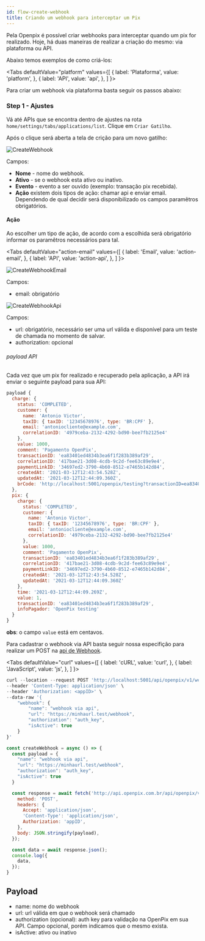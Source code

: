 ```yaml
---
id: flow-create-webhook
title: Criando um webhook para interceptar um Pix
---
```



Pela Openpix é possível criar webhooks para interceptar quando um pix for realizado. Hoje, há duas maneiras de realizar a criação do mesmo: via plataforma ou API.

Abaixo temos exemplos de como criá-los:

<Tabs
defaultValue="platform"
    values={[
    { label: 'Plataforma', value: 'platform', },
    { label: 'API', value: 'api', },
    ]
}>

<TabItem value='platform'>
Para criar um webhook via plataforma basta seguir os passos abaixo:

### Step 1 - Ajustes

Vá até APIs que se encontra dentro de ajustes na rota `home/settings/tabs/applications/list`. Clique em `Criar Gatilho`.

Após o clique será aberta a tela de crição para um novo gatilho:

![CreateWebhook](/img/webhook/create-webhook-platform.png)

Campos:

- **Nome** - nome do webhook.
- **Ativo** - se o webhook esta ativo ou inativo.
- **Evento** - evento a ser ouvido (exemplo: transação pix recebida).
- **Ação** existem dois tipos de ação: chamar api e enviar email. Dependendo de qual decidir será disponibilizado os campos paramêtros obrigatórios.

#### Ação

Ao escolher um tipo de ação, de acordo com a escolhida será obrigatório informar os paramêtros necessários para tal.

<Tabs
defaultValue="action-email"
    values={[
    { label: 'Email', value: 'action-email', },
    { label: 'API', value: 'action-api', },
    ]
}>
<TabItem value='action-email'>

![CreateWebhookEmail](/img/webhook/create-webhook-platform-email.png)

Campos:

- email: obrigatório

</TabItem>

<TabItem value='action-api'>

![CreateWebhookApi](/img/webhook/create-webhook-platform-api.png)

Campos:

- url: obrigatório, necessário ser uma url válida e disponível para um teste de chamada no momento de salvar.
- authorization: opcional

###### payload API

Cada vez que um pix for realizado e recuperado pela aplicação, a API irá enviar o seguinte payload para sua API:

```js
payload {
  charge: {
    status: 'COMPLETED',
    customer: {
      name: 'Antonio Victor',
      taxID: { taxID: '12345678976', type: 'BR:CPF' },
      email: 'antoniocliente@example.com',
      correlationID: '4979ceba-2132-4292-bd90-bee7fb2125e4'
    },
    value: 1000,
    comment: 'Pagamento OpenPix',
    transactionID: 'ea83401ed4834b3ea6f1f283b389af29',
    correlationID: '417bae21-3d08-4cdb-9c2d-fee63c89e9e4',
    paymentLinkID: '34697ed2-3790-4b60-8512-e7465b142d84',
    createdAt: '2021-03-12T12:43:54.528Z',
    updatedAt: '2021-03-12T12:44:09.360Z',
    brCode: 'http://localhost:5001/openpix/testing?transactionID=ea83401ed4834b3ea6f1f283b389af29'
  },
  pix: {
    charge: {
      status: 'COMPLETED',
      customer: {
        name: 'Antonio Victor',
        taxID: { taxID: '12345678976', type: 'BR:CPF' },
        email: 'antoniocliente@example.com',
        correlationID: '4979ceba-2132-4292-bd90-bee7fb2125e4'
      },
      value: 1000,
      comment: 'Pagamento OpenPix',
      transactionID: 'ea83401ed4834b3ea6f1f283b389af29',
      correlationID: '417bae21-3d08-4cdb-9c2d-fee63c89e9e4',
      paymentLinkID: '34697ed2-3790-4b60-8512-e7465b142d84',
      createdAt: '2021-03-12T12:43:54.528Z',
      updatedAt: '2021-03-12T12:44:09.360Z'
    },
    time: '2021-03-12T12:44:09.269Z',
    value: 1,
    transactionID: 'ea83401ed4834b3ea6f1f283b389af29',
    infoPagador: 'OpenPix testing'
  }
}
```

**obs**: o campo `value` está em centavos.

</TabItem>
</Tabs>

</TabItem>

<TabItem value='api'>

Para cadastrar o webhook via API basta seguir nossa especifição para realizar um POST na [api de Webhook](https://developers.openpix.com.br/api#tag/webhook/paths/~1api~1openpix~1v1~1webhook/post).

<Tabs
defaultValue="curl"
    values={[
    { label: 'cURL', value: 'curl', },
    { label: 'JavaScript', value: 'js', },
    ]
}>
<TabItem value="curl">

```jsx
curl --location --request POST 'http://localhost:5001/api/openpix/v1/webhook' \
--header 'Content-Type: application/json' \
--header 'Authorization: <appID>' \
--data-raw '{
    "webhook": {
        "name": "webhook via api",
        "url": "https://minhaurl.test/webhook",
        "authorization": "auth_key",
        "isActive": true
    }
}'
```

</TabItem>
<TabItem value="js">

```jsx
const createWebhook = async () => {
  const payload = {
    "name": "webhook via api",
    "url": "https://minhaurl.test/webhook",
    "authorization": "auth_key",
    "isActive": true
  }

  const response = await fetch('http://api.openpix.com.br/api/openpix/v1/webhook', {
    method: 'POST',
    headers: {
      Accept: 'application/json',
      'Content-Type': 'application/json',
      Authorization: 'appID',
    },
    body: JSON.stringify(payload),
  });

  const data = await response.json();
  console.log({
    data,
  });
}
```

</TabItem>
</Tabs>

## Payload

- name: nome do webhook
- url: url válida em que o webhook será chamado
- authorization (opcional): auth key para validação na OpenPix em sua API. Campo opcional, porém indicamos que o mesmo exista.
- isActive: ativo ou inativo

</TabItem>
</Tabs>
